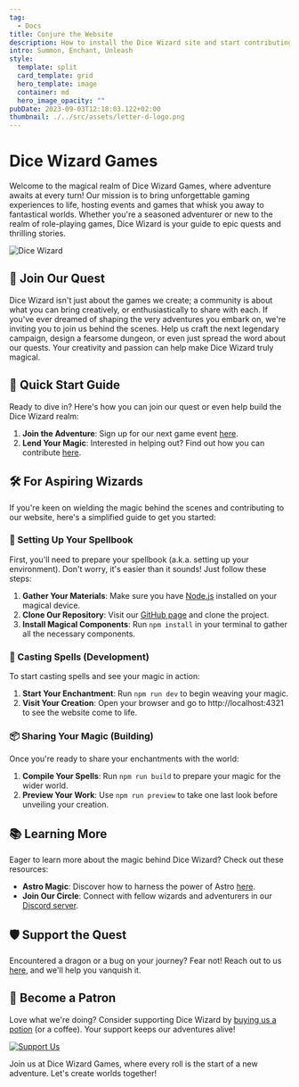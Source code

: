 ```yaml
---
tag:
  - Docs
title: Conjure the Website
description: How to install the Dice Wizard site and start contributing
intro: Summon, Enchant, Unleash
style:
  template: split
  card_template: grid
  hero_template: image
  container: md
  hero_image_opacity: ""
pubDate: 2023-09-03T12:18:03.122+02:00
thumbnail: ./../src/assets/letter-d-logo.png
---
```

# Dice Wizard Games

Welcome to the magical realm of Dice Wizard Games, where adventure awaits at every turn! Our mission is to bring unforgettable gaming experiences to life, hosting events and games that whisk you away to fantastical worlds. Whether you're a seasoned adventurer or new to the realm of role-playing games, Dice Wizard is your guide to epic quests and thrilling stories.

![Dice Wizard](/src/assets/dice-wizard-master.jpg)

## 🌟 Join Our Quest

Dice Wizard isn't just about the games we create; a community is about what you can bring creatively, or enthusiastically to share with each. If you've ever dreamed of shaping the very adventures you embark on, we're inviting you to join us behind the scenes. Help us craft the next legendary campaign, design a fearsome dungeon, or even just spread the word about our quests. Your creativity and passion can help make Dice Wizard truly magical.

## 🚀 Quick Start Guide

Ready to dive in? Here's how you can join our quest or even help build the Dice Wizard realm:

1. **Join the Adventure**: Sign up for our next game event [here](https://your-website.com/signup).
2. **Lend Your Magic**: Interested in helping out? Find out how you can contribute [here](https://your-website.com/contribute).

## 🛠️ For Aspiring Wizards

If you're keen on wielding the magic behind the scenes and contributing to our website, here's a simplified guide to get you started:

### 📜 Setting Up Your Spellbook

First, you'll need to prepare your spellbook (a.k.a. setting up your environment). Don't worry, it's easier than it sounds! Just follow these steps:

1. **Gather Your Materials**: Make sure you have [Node.js](https://nodejs.org/) installed on your magical device.
2. **Clone Our Repository**: Visit our [GitHub page](https://github.com/unfolding-io/nebulix) and clone the project.
3. **Install Magical Components**: Run `npm install` in your terminal to gather all the necessary components.

### 🌌 Casting Spells (Development)

To start casting spells and see your magic in action:

1. **Start Your Enchantment**: Run `npm run dev` to begin weaving your magic.
2. **Visit Your Creation**: Open your browser and go to http://localhost:4321 to see the website come to life.

### 📦 Sharing Your Magic (Building)

Once you're ready to share your enchantments with the world:

1. **Compile Your Spells**: Run `npm run build` to prepare your magic for the wider world.
2. **Preview Your Work**: Use `npm run preview` to take one last look before unveiling your creation.

## 📚 Learning More

Eager to learn more about the magic behind Dice Wizard? Check out these resources:

- **Astro Magic**: Discover how to harness the power of Astro [here](https://docs.astro.build).
- **Join Our Circle**: Connect with fellow wizards and adventurers in our [Discord server](https://astro.build/chat).

## 🛡️ Support the Quest

Encountered a dragon or a bug on your journey? Fear not! Reach out to us [here](mailto:hello@unfolding.io), and we'll help you vanquish it.

## 🌟 Become a Patron

Love what we're doing? Consider supporting Dice Wizard by [buying us a potion](https://www.buymeacoffee.com/unfolding.io) (or a coffee). Your support keeps our adventures alive!

[![Support Us](https://starfunnel.unfolding.io/screenshots/bymeacoffee.webp)](https://www.buymeacoffee.com/unfolding.io)

Join us at Dice Wizard Games, where every roll is the start of a new adventure. Let's create worlds together!

